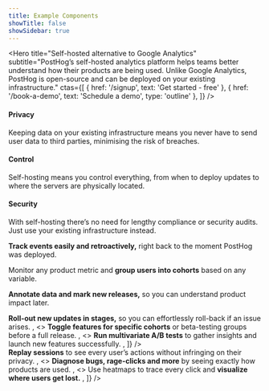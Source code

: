 ```yaml
---
title: Example Components
showTitle: false
showSidebar: true
---
```



<Hero
    title="Self-hosted alternative to Google Analytics"
    subtitle="PostHog’s self-hosted analytics platform helps teams better understand how their products are being used. Unlike Google Analytics, PostHog is open-source and can be deployed on your existing infrastructure."
    ctas={[
        { href: '/signup', text: 'Get started - free' },
        { href: '/book-a-demo', text: 'Schedule a demo', type: 'outline' },
    ]}
/>

<Section title="Why is it important to self-host your analytics?" titleSize="sm" cols={3}>
    <div>
        <h4>Privacy</h4>
        <p>
            Keeping data on your existing infrastructure means you never have to send user data to third parties,
            minimising the risk of breaches.
        </p>
    </div>
    <div>
        <h4>Control</h4>
        <p>
            Self-hosting means you control everything, from when to deploy updates to where the servers are physically
            located.
        </p>
    </div>
    <div>
        <h4>Security</h4>
        <p>
            With self-hosting there’s no need for lengthy compliance or security audits. Just use your existing
            infrastructure instead.
        </p>
    </div>
</Section>

<Section title="Everything product-led teams need in one place" titleSize="sm" size="md">
    <Table />
</Section>

<Section title="Built for product-led teams" titleSize="md" cols={3}>
    <p>
        <strong>Track events easily and retroactively,</strong> right back to the moment PostHog was deployed.
    </p>
    <p>
        Monitor any product metric and <strong>group users into cohorts</strong> based on any variable.
    </p>
    <p>
        <strong>Annotate data and mark new releases,</strong> so you can understand product impact later.
    </p>
</Section>

<Section title="Test updates safely with feature flags" titleSize="md">
    <FeatureSnapshot
        features={[
            <>
                <strong>Roll-out new updates in stages,</strong> so you can effortlessly roll-back if an issue arises.
            </>,
            <>
                <strong>Toggle features for specific cohorts</strong> or beta-testing groups before a full release.
            </>,
            <>
                <strong>Run multivariate A/B tests</strong> to gather insights and launch new features successfully.
            </>,
        ]}
    />
</Section>

<Section title="Session recording included as standard" titleSize="md">
    <FeatureSnapshot
        reverse
        features={[
            <>
                <strong>Replay sessions</strong> to see every user’s actions without infringing on their privacy.
            </>,
            <>
                <strong>Diagnose bugs, rage-clicks and more</strong> by seeing exactly how products are used.
            </>,
            <>
                Use heatmaps to trace every click and <strong>visualize where users get lost.</strong>
            </>,
        ]}
    />
</Section>
